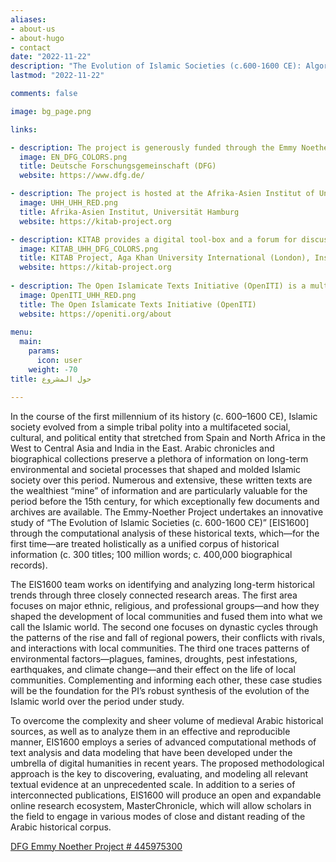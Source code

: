 ```yaml
---
aliases:
- about-us
- about-hugo
- contact
date: "2022-11-22" 
description: "The Evolution of Islamic Societies (c.600-1600 CE): Algorithmic Analysis into Social History"
lastmod: "2022-11-22"

comments: false

image: bg_page.png

links:

- description: The project is generously funded through the Emmy Noether Program of the German Research Foundation.
  image: EN_DFG_COLORS.png
  title: Deutsche Forschungsgemeinschaft (DFG)
  website: https://www.dfg.de/

- description: The project is hosted at the Afrika-Asien Institut of Universität Hamburg, Hamburg, Germany
  image: UHH_UHH_RED.png
  title: Afrika-Asien Institut, Universität Hamburg
  website: https://kitab-project.org

- description: KITAB provides a digital tool-box and a forum for discussions about Arabic texts. We wish to empower users to explore Arabic texts in completely new ways and to expand the frontiers of knowledge about one of the world’s largest and most complex textual traditions.
  image: KITAB_UHH_DFG_COLORS.png
  title: KITAB Project, Aga Khan University International (London), Institute for the Study of Muslim Civilisations 
  website: https://kitab-project.org
  
- description: The Open Islamicate Texts Initiative (OpenITI) is a multi-institutional effort led by researchers at the Aga Khan University’s Institute for the Study of Muslim Civilisations in London, Roshan Institute for Persian Studies at the University of Maryland, College Park, and Universität Hamburg that aims to develop the digital infrastructure for the study of Islamicate cultures.
  image: OpenITI_UHH_RED.png
  title: The Open Islamicate Texts Initiative (OpenITI)
  website: https://openiti.org/about
  
menu:
  main:
    params:
      icon: user
    weight: -70
title: حول المشروع  

---
```



In the course of the first millennium of its history (c. 600–1600 CE), Islamic society evolved from a simple tribal polity into a multifaceted social, cultural, and political entity that stretched from Spain and North Africa in the West to Central Asia and India in the East. Arabic chronicles and biographical collections preserve a plethora of information on long-term environmental and societal processes that shaped and molded Islamic society over this period. Numerous and extensive, these written texts are the wealthiest “mine” of information and are particularly valuable for the period before the 15th century, for which exceptionally few documents and archives are available. The Emmy-Noether Project undertakes an innovative study of “The Evolution of Islamic Societies (c. 600-1600 CE)” [EIS1600] through the computational analysis of these historical texts, which—for the first time—are treated holistically as a unified corpus of historical information (c. 300 titles; 100 million words; c. 400,000 biographical records).

The EIS1600 team works on identifying and analyzing long-term historical trends through three closely connected research areas. The first area focuses on major ethnic, religious, and professional groups—and how they shaped the development of local communities and fused them into what we call the Islamic world. The second one focuses on dynastic cycles through the patterns of the rise and fall of regional powers, their conflicts with rivals, and interactions with local communities. The third one traces patterns of environmental factors—plagues, famines, droughts, pest infestations, earthquakes, and climate change—and their effect on the life of local communities. Complementing and informing each other, these case studies will be the foundation for the PI’s robust synthesis of the evolution of the Islamic world over the period under study.

To overcome the complexity and sheer volume of medieval Arabic historical sources, as well as to analyze them in an effective and reproducible manner, EIS1600 employs a series of advanced computational methods of text analysis and data modeling that have been developed under the umbrella of digital humanities in recent years. The proposed methodological approach is the key to discovering, evaluating, and modeling all relevant textual evidence at an unprecedented scale. In addition to a series of interconnected publications, EIS1600 will produce an open and expandable online research ecosystem, MasterChronicle, which will allow scholars in the field to engage in various modes of close and distant reading of the Arabic historical corpus.

[DFG Emmy Noether Project # 445975300](https://gepris.dfg.de/gepris/projekt/445975300?language=en)
